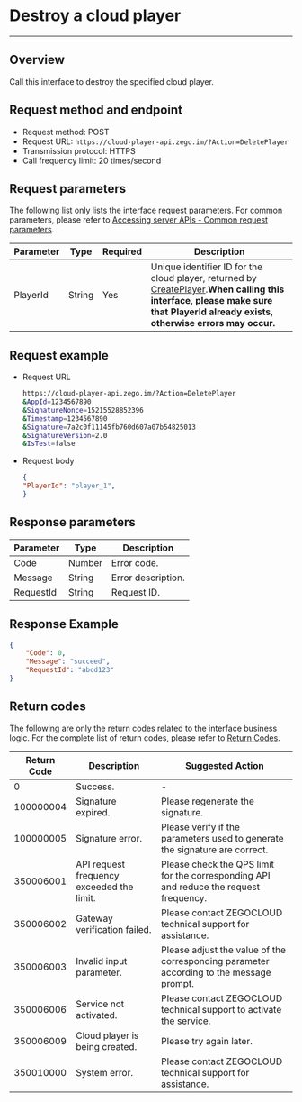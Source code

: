 # Destroy a cloud player

- - -

## Overview

Call this interface to destroy the specified cloud player.

## Request method and endpoint

- Request method: POST
- Request URL: `https://cloud-player-api.zego.im/?Action=DeletePlayer`
- Transmission protocol: HTTPS
- Call frequency limit: 20 times/second

## Request parameters

The following list only lists the interface request parameters. For common parameters, please refer to [Accessing server APIs - Common request parameters](./Accessing%20Server%20APIs.mdx#common-parameters).

| Parameter | Type | Required | Description |
|-----------|------|----------|-------------|
| PlayerId | String | Yes | Unique identifier ID for the cloud player, returned by [CreatePlayer](./Create%20Player.mdx).<strong>When calling this interface, please make sure that PlayerId already exists, otherwise errors may occur.</strong> |

## Request example

- Request URL
    ```bash
    https://cloud-player-api.zego.im/?Action=DeletePlayer
    &AppId=1234567890
    &SignatureNonce=15215528852396
    &Timestamp=1234567890
    &Signature=7a2c0f11145fb760d607a07b54825013
    &SignatureVersion=2.0
    &IsTest=false
    ```
    
- Request body

    ```json
    {
    "PlayerId": "player_1",
    }
    ```

## Response parameters

| Parameter | Type | Description |
|-----------|------|-------------|
| Code | Number | Error code. |
| Message | String | Error description. |
| RequestId | String | Request ID. |

## Response Example
```json
{
    "Code": 0,
    "Message": "succeed",
    "RequestId": "abcd123"
}
```

## Return codes

The following are only the return codes related to the interface business logic. For the complete list of return codes, please refer to [Return Codes](./Return%20Codes.mdx).

| Return Code | Description | Suggested Action |
|------------|-------------|-------------------|
| 0 | Success. | - |
| 100000004 | Signature expired. | Please regenerate the signature. |
| 100000005 | Signature error. | Please verify if the parameters used to generate the signature are correct. |
| 350006001 | API request frequency exceeded the limit. | Please check the QPS limit for the corresponding API and reduce the request frequency. |
| 350006002 | Gateway verification failed. | Please contact ZEGOCLOUD technical support for assistance. |
| 350006003 | Invalid input parameter. | Please adjust the value of the corresponding parameter according to the message prompt. |
| 350006006 | Service not activated. | Please contact ZEGOCLOUD technical support to activate the service. |
| 350006009 | Cloud player is being created. | Please try again later. |
| 350010000 | System error. | Please contact ZEGOCLOUD technical support for assistance. |
